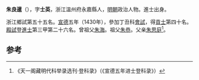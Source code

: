'''朱良暹'''（{{bd|1390年||？}}），字'''士英'''，浙江溫州府永嘉縣人，[[明朝|明朝]]政治人物。進士出身。

浙江鄉試第五十五名。[[宣德|宣德]]五年（1430年），參加丁丑科[[會試|會試]]，得[[貢士|貢士]]第四十名。[[殿試|殿試]]登[[進士|進士]]第三甲第二十六名。曾祖父[[朱海|朱海]]。祖父[[朱恭|朱恭]]。父亲[[朱思庭|朱思庭]]<ref>《天一阁藏明代科举录选刊·登科录》（《宣德五年进士登科录》）</ref>。

==参考==
{{reflist}}
{{明朝人物小作品}}
{{宣德五年庚戌科殿試金榜}}